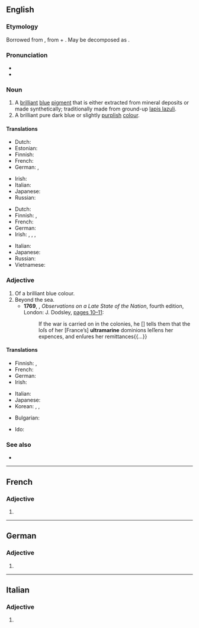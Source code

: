 ==English==
{{wikipedia}}

===Etymology===
Borrowed from {{bor|en|la|ultrāmarīnus}}, from {{m|la|ultrā}} + {{m|la|marīnus}}. May be decomposed as {{prefix|lang=en|ultra|marine}}.

===Pronunciation===
* {{IPA|/ˌʌl.tɹə.məˈɹiːn/|lang=en}}
* {{rhymes|iːn|lang=en}}

===Noun===
{{en-noun|~}}

# A [[brilliant]] [[blue]] [[pigment]] that is either extracted from mineral deposits or made synthetically; traditionally made from ground-up [[lapis lazuli]].
# A brilliant pure dark blue or slightly [[purple|purplish]] [[color|colour]].
#: {{color panel|120a8f}}

====Translations====
{{trans-top|pigment}}
* Dutch: {{t+|nl|ultramarijn|n}}
* Estonian: {{t|et|ultramariinsinine}}
* Finnish: {{t+|fi|ultramariini}}
* French: {{t+|fr|outremer|m}}
* German: {{t|de|Ultramarinblau|n}}, {{t+|de|Königsblau|n}}
{{trans-mid}}
* Irish: {{t|ga|ultramairín|m}}
* Italian: {{t|it|ultramarino|m}}
* Japanese: {{t+|ja|ウルトラマリン|tr=urutoramarin}}
* Russian: {{t+|ru|ультрамари́н|m}}
{{trans-bottom}}

{{trans-top|colour}}
* Dutch: {{t+|nl|ultramarijn|n}}
* Finnish: {{t+|fi|ultramariini}}, {{t+|fi|merensininen}}
* French: {{t+|fr|outremer|m}}
* German: {{t|de|Ultramarinblau|n}}
* Irish: {{t|ga|ultramairín|m}}, {{t|ga|ultramhuiríneach}}, {{t|ga|gorm ultramhuiríneach}}, {{t|ga|úrghorm}}
{{trans-mid}}
* Italian: {{t+|it|blu oltremare|m}}
* Japanese: {{t+|ja|群青色|tr=ぐんじょういろ, gunjōiro}}
* Russian: {{t+|ru|ультрамари́н|m}}
* Vietnamese: {{t|vi|lam sẫm}}
{{trans-bottom}}

===Adjective===
{{en-adj}}

# Of a brilliant blue colour.
# Beyond the sea.
#* '''1769''', {{w|Edmund Burke}}, ''Observations on a Late State of the Nation'', fourth edition, London: J. Dodsley, [https://archive.org/stream/cihm_48250#page/n19 pages 10–11]:
#*: If the war is carried on in the colonies, he <nowiki>[</nowiki>{{w|George Grenville}}<nowiki>]</nowiki> tells them that the loſs of her [France’s] '''ultramarine''' dominions leſſens her expences, and enſures her remittances{{...}}

====Translations====
{{trans-top|colour}}
* Finnish: {{t+|fi|ultramariini}}, {{t+|fi|merensininen}}
* French: {{t+|fr|outremer|m|f}}
* German: {{t|de|ultramarinblau}}
* Irish: {{t|ga|ultramairíneach}}
{{trans-mid}}
* Italian: {{t|it|oltremarino}}
* Japanese: {{t|ja|[[群青色]]の|tr=ぐんじょういろの, gunjyōiro no}}
* Korean: {{t+|ko|군청|tr=群靑, guncheong}}, {{t+|ko|군청색|tr=群靑色, guncheongsæk}}, {{t|ko|남청색|tr=藍靑色, namcheongsæk}}
{{trans-bottom}}

{{checktrans-top}}
* Bulgarian: {{t-check|bg|ясносин}}
{{trans-mid}}
* Ido: {{t+check|io|ultramaro}}
{{trans-bottom}}

===See also===
* {{list:blues/en}}

----

==French==

===Adjective===
{{head|fr|adjective form}}

# {{feminine singular of|ultramarin|lang=fr}}

----

==German==

===Adjective===
{{head|de|adjective form}}

# {{de-inflected form of|ultramarin}}

----

==Italian==

===Adjective===
{{it-adj-form|f-p}}

# {{it-adj form of|ultramarino|f|pl}}